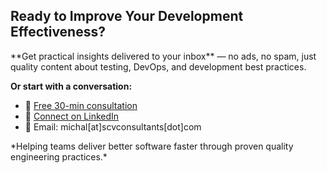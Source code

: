 <div sx={{ mt: 4, mb: 3 }}>

## Ready to Improve Your Development Effectiveness?

<div sx={{ mb: 2, fontSize: 1 }}>
**Get practical insights delivered to your inbox** — no ads, no spam, just quality content about testing, DevOps, and development best practices.
</div>

**Or start with a conversation:**
- 📅 [Free 30-min consultation](/consulting)
- 💼 [Connect on LinkedIn](https://www.linkedin.com/in/dobrzycki/)
- 📧 Email: michal[at]scvconsultants[dot]com

<div sx={{ fontSize: 0, mt: 2, fontStyle: 'italic' }}>
*Helping teams deliver better software faster through proven quality engineering practices.*
</div>

</div>